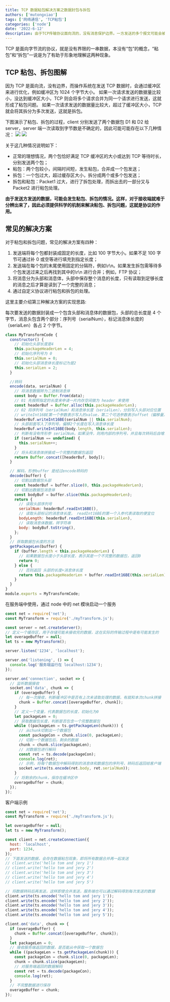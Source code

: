 ```yaml
---
title: TCP 数据粘包解决方案之数据封包与拆包
authors: ['mutongxiao']
tags: ['网络通信', 'TCP粘包']
categories: ['node']
date: '2022-6-12'
description: 由于TCP传输协议面向流的，没有消息保护边界。一方发送的多个报文可能会被合并成一个大的报文进行传输，这就是粘包；也可能发送的一个报文，可能会被拆分成多个小报文，这就是拆包。
---
```


TCP 是面向字节流的协议，就是没有界限的一串数据，本没有“包”的概念，“粘包”和“拆包”一说是为了有助于形象地理解这两种现象。

## TCP 粘包、拆包图解

因为 TCP 是面向流，没有边界，而操作系统在发送 TCP 数据时，会通过缓冲区来进行优化，例如缓冲区为 1024 个字节大小。
如果一次请求发送的数据量比较小，没达到缓冲区大小，TCP 则会将多个请求合并为同一个请求进行发送，这就形成了粘包问题。
如果一次请求发送的数据量比较大，超过了缓冲区大小，TCP 就会将其拆分为多次发送，这就是拆包。

下图演示了粘包、拆包的过程，client 分别发送了两个数据包 D1 和 D2 给 server，server 端一次读取到字节数是不确定的，因此可能可能存在以下几种情况：
![](https://ask.qcloudimg.com/http-save/4069756/qj8zbj9cgm.jpeg?imageView2/2/w/1620)
![](https://pic1.zhimg.com/80/v2-9072eb69d4ec6d74d95f4f633df87f10_720w.jpg)

关于这几种情况说明如下：

- 正常的理想情况，两个包恰好满足 TCP 缓冲区的大小或达到 TCP 等待时长，分别发送两个包；
- 粘包：两个包较小，间隔时间短，发生粘包，合并成一个包发送；
- 拆包：一个包过大，超过缓存区大小，拆分成两个或多个包发送；
- 拆包和粘包：Packet1 过大，进行了拆包处理，而拆出去的一部分又与 Packet2 进行粘包处理。

**由于发送方发送的数据，可能会发生粘包、拆包的情况。这样，对于接收端就难于分辨出来了，因此必须提供科学的机制来解决粘包、拆包问题，这就是协议的作用。**

## 常见的解决方案

对于粘包和拆包问题，常见的解决方案有四种：

1. 发送端将每个包都封装成固定的长度，比如 100 字节大小。如果不足 100 字节可通过补 0 或空等进行填充到指定长度；
2. 发送端在每个包的末尾使用固定的分隔符，例如\r\n。如果发生拆包需等待多个包发送过来之后再找到其中的\r\n 进行合并；例如，FTP 协议；
3. 将消息分为头部和消息体，头部中保存整个消息的长度，只有读取到足够长度的消息之后才算是读到了一个完整的消息；
4. 通过自定义协议进行粘包和拆包的处理。

这里主要介绍第三种解决方案的实现思路:

每次要发送的数据封装成一个包含头部和消息体的数据包，头部的总长度是 4 个字节，消息头包含两个部分：序列号（serialNum），标记消息体长度的（serialLen）各占 2 个字节。

```javascript
class MyTransformCode {
  constructor() {
    // 初始化头部长度是4
    this.packageHeaderLen = 4;
    // 初始化序列号为 0
    this.serialNum = 0;
    // 初始化头部消息体长度标记为是2
    this.serialLen = 2;
  }

  //转码
  encode(data, serialNum) {
    // 将消息数据转为二进制消息体
    const body = Buffer.from(data);
    // 01 先按照指定的长度来申请一片内存空间做为 header 来使用
    const headerBuf = Buffer.alloc(this.packageHeaderLen);
    // 02 将序列号（serialNum）和消息体长度（serialLen），分别写入头部对应位置
    // writeInt16BE第一个参数表示写入的value，第二个可选参数表示offset（偏移量）
    headerBuf.writeInt16BE(serialNum || this.serialNum);
    // 头部前面写入了序列号，偏移2个长度在写入消息体长度
    headerBuf.writeInt16BE(body.length, this.serialLen);
    // 判断有没有传形参 serialNum，如果没传，则用内部的序列号，并且每次转码后自增1
    if (serialNum == undefined) {
      this.serialNum++;
    }
    // 将头和消息体拼接成一个完整的数据包返回
    return Buffer.concat([headerBuf, body]);
  }

  // 解码，形参buffer 是经过encode转码的
  decode(buffer) {
    // 切割出数据包头部
    const headerBuf = buffer.slice(0, this.packageHeaderLen);
    // 切割出数据包消息体
    const bodyBuf = buffer.slice(this.packageHeaderLen);
    return {
      // 读取头部序列号
      serialNum: headerBuf.readInt16BE(),
      // 读取头部标记的消息体长度， readInt16BE的第一个入参代表读取的便宜位
      bodyLength: headerBuf.readInt16BE(this.serialLen),
      // 读取消息体数据，转字符串
      body: bodyBuf.toString(),
    };
  }
  // 获取数据包长度的方法
  getPackageLen(buffer) {
    if (buffer.length < this.packageHeaderLen) {
      // 如果数据包长度小于头部长度，表示其是一个不完整的数据包，返回0
      return 0;
    } else {
      // 否则返回 头部的长度+消息体长度
      return this.packageHeaderLen + buffer.readInt16BE(this.serialLen);
    }
  }
}
module.exports = MyTransformCode;
```

在服务端中使用，通过 node 中的 net 模块启动一个服务

```javascript
const net = require('net');
const MyTransform = require('./myTransform.js');

const server = net.createServer();
// 定义一个缓存区，用于存储可能未接收完的数据，这在实际的传输过程中是有可能发生的
let overageBuffer = null;
let ts = new MyTransform();

server.listen('1234', 'localhost');

server.on('listening', () => {
  console.log('服务端运行在 localhost:1234');
});

server.on('connection', socket => {
  // 监听数据接收
  socket.on('data', chunk => {
    if (overageBuffer) {
      // 每一次接收，判断缓冲区中是否有上次未读取处理的数据，有就和本次chunk拼接
      chunk = Buffer.concat([overageBuffer, chunk]);
    }
    // 定义一个变量，代表数据包的长度，初始化为0
    let packageLen = 0;
    // 获取数据包长度，判断是否包含一个完整数据包
    while ((packageLen = ts.getPackageLen(chunk))) {
      // 从chunk切割出一个数据包
      const packageCon = chunk.slice(0, packageLen);
      // 切割一个数据包后，剩余的数据
      chunk = chunk.slice(packageLen);
      // 对数据包进行解码
      const ret = ts.decode(packageCon);
      console.log(ret);
      // 示例，将每个数据包中解码得到的消息体和数据包的序列号，转码后返回给客户端
      socket.write(ts.encode(ret.body, ret.serialNum));
    }
    // 将剩余的chunk，保存在缓冲区中
    overageBuffer = chunk;
  });
});
```

客户端示例

```javascript
const net = require('net');
const MyTransform = require('./myTransform.js');

let overageBuffer = null;
let ts = new MyTransform();

const client = net.createConnection({
  host: 'localhost',
  port: 1234,
});
// 下面发送的数据，会存在数据粘包现象，即将所有数据合并再一起发送
// client.write('hello tom and jery 1')
// client.write('hello tom and jery 2')
// client.write('hello tom and jery 3')
// client.write('hello tom and jery 4')
// client.write('hello tom and jery 5')

// 将数据转码后再发送，这样即使合并发送，服务端也可以通过解码得到每次发送的数据
client.write(ts.encode('hello tom and jery 1'));
client.write(ts.encode('hello tom and jery 2'));
client.write(ts.encode('hello tom and jery 3'));
client.write(ts.encode('hello tom and jery 4'));
client.write(ts.encode('hello tom and jery 5'));

client.on('data', chunk => {
  if (overageBuffer) {
    chunk = Buffer.concat([overageBuffer, chunk]);
  }
  let packageLen = 0;
  // 接收服务端返回的数据，是否能从中获取一个数据包
  while ((packageLen = ts.getPackageLen(chunk))) {
    const packageCon = chunk.slice(0, packageLen);
    chunk = chunk.slice(packageLen);
    // 对服务端返回的数据解码
    const ret = ts.decode(packageCon);
    console.log(ret);
  }
  // 不完整数据进行保存
  overageBuffer = chunk;
});
```
